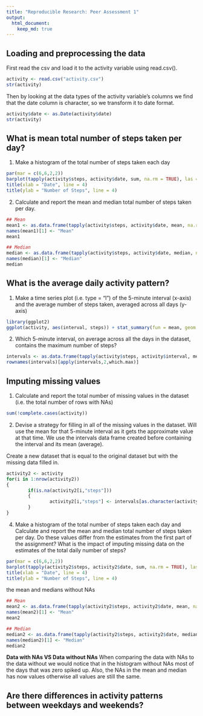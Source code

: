 ```yaml
---
title: "Reproducible Research: Peer Assessment 1"
output: 
  html_document:
    keep_md: true
---
```



## Loading and preprocessing the data

First read the csv and load it to the activity variable using read.csv(). 

```r
activity <- read.csv("activity.csv")
str(activity)
```

Then by looking at the data types of the activity variable's columns we find that the date column is character, so we transform it to date format.

```r
activity$date <- as.Date(activity$date)
str(activity)
```

## What is mean total number of steps taken per day?

1. Make a histogram of the total number of steps taken each day

```r
par(mar = c(6,6,2,2))
barplot(tapply(activity$steps, activity$date, sum, na.rm = TRUE), las = 2, col = "light blue", main = "Total number of steps / Day", cex.names = 0.6)
title(xlab = "Date", line = 4)
title(ylab = "Number of Steps", line = 4)
```

2. Calculate and report the mean and median total number of steps taken per day.

```r
## Mean
mean1 <- as.data.frame(tapply(activity$steps, activity$date, mean, na.rm = TRUE))
names(mean1)[1] <- "Mean"
mean1

## Median
median <- as.data.frame(tapply(activity$steps, activity$date, median, na.rm = TRUE))
names(median)[1] <- "Median"
median
```

## What is the average daily activity pattern?

1. Make a time series plot (i.e. type = "l") of the 5-minute interval (x-axis) and the average number of steps taken, averaged across all days (y-axis)

```r
library(ggplot2)
ggplot(activity, aes(interval, steps)) + stat_summary(fun = mean, geom = "line", na.rm = TRUE) + labs(y = "Average Steps", x = "Intervals", title = "The Average Number of Steps Taken Across All Days")
```

2. Which 5-minute interval, on average across all the days in the dataset,
contains the maximum number of steps?

```r
intervals <- as.data.frame(tapply(activity$steps, activity$interval, mean, na.rm = TRUE))
rownames(intervals)[apply(intervals,2,which.max)]
```

## Imputing missing values

1. Calculate and report the total number of missing values in the dataset (i.e. the total number of rows with NAs)

```r
sum(!complete.cases(activity))
```

2. Devise a strategy for filling in all of the missing values in the dataset. Will use the mean for that 5-minute interval as it gets the approximate value at that time. We use the intervals data frame created before containing the interval and its mean (average).

Create a new dataset that is equal to the original dataset but with the missing data filled in.

```r
activity2 <- activity
for(i in 1:nrow(activity2))
{
        if(is.na(activity2[i,"steps"]))
        {
                activity2[i,"steps"] <- intervals[as.character(activity2[i,"interval"]),]
        }
}
```

4. Make a histogram of the total number of steps taken each day and Calculate and report the mean and median total number of steps taken per day. Do these values differ from the estimates from the first part of the assignment? What is the impact of imputing missing data on the estimates of the total daily number of steps?

```r
par(mar = c(6,6,2,2))
barplot(tapply(activity2$steps, activity2$date, sum, na.rm = TRUE), las = 2, col = "light blue", main = "Total number of steps / Day without NAs", cex.names = 0.6)
title(xlab = "Date", line = 4)
title(ylab = "Number of Steps", line = 4)
```

the mean and medians without NAs
```r
## Mean
mean2 <- as.data.frame(tapply(activity2$steps, activity2$date, mean, na.rm = TRUE))
names(mean2)[1] <- "Mean"
mean2

## Median
median2 <- as.data.frame(tapply(activity2$steps, activity2$date, median, na.rm = TRUE))
names(median2)[1] <- "Median"
median2
```

**Data with NAs VS Data without NAs**
When comparing the data with NAs to the data without we would notice that in the histogram without NAs most of the days that was zero spiked up. Also, the NAs in the mean and median has now values otherwise all values are still the same.

## Are there differences in activity patterns between weekdays and weekends?
